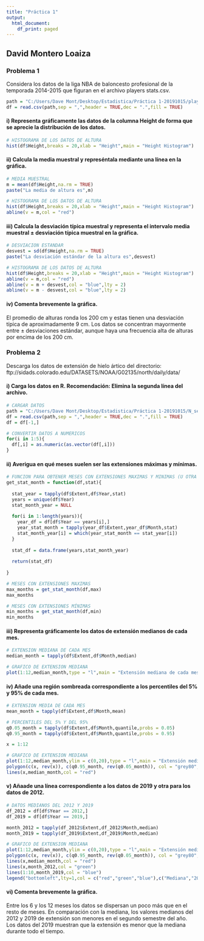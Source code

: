 ```yaml
---
title: "Práctica 1"
output:
  html_document:
    df_print: paged
---
```


## David Montero Loaiza

### Problema 1

Considera los datos de la liga NBA de baloncesto profesional de la temporada 2014-2015 que figuran en el archivo players stats.csv.

```r
path = "C:/Users/Dave Mont/Desktop/Estadistica/Práctica 1-20191015/players_stats.csv"
df = read.csv(path,sep = ",",header = TRUE,dec = ".",fill = TRUE)
```

#### i) Representa gráficamente las datos de la columna Height de forma que se aprecie la distribución de los datos.

```r
# HISTOGRAMA DE LOS DATOS DE ALTURA
hist(df$Height,breaks = 20,xlab = "Height",main = "Height Histogram")
```

#### ii) Calcula la media muestral y represéntala mediante una línea en la gráfica.

```r
# MEDIA MUESTRAL
m = mean(df$Height,na.rm = TRUE)
paste("La media de altura es",m)

# HISTOGRAMA DE LOS DATOS DE ALTURA
hist(df$Height,breaks = 20,xlab = "Height",main = "Height Histogram")
abline(v = m,col = "red")
```

#### iii) Calcula la desviación típica muestral y representa el intervalo media muestral $\pm$ desviación típica muestral en la gráfica.

```r
# DESVIACION ESTANDAR
desvest = sd(df$Height,na.rm = TRUE)
paste("La desviación estándar de la altura es",desvest)

# HISTOGRAMA DE LOS DATOS DE ALTURA
hist(df$Height,breaks = 20,xlab = "Height",main = "Height Histogram")
abline(v = m,col = "red")
abline(v = m + desvest,col = "blue",lty = 2)
abline(v = m - desvest,col = "blue",lty = 2)
```

#### iv) Comenta brevemente la gráfica.

El promedio de alturas ronda los 200 cm y estas tienen una desviación típica de aproximadamente 9 cm. Los datos se concentran mayormente entre $\pm$ desviaciones estándar, aunque haya una frecuencia alta de alturas por encima de los 200 cm.

### Problema 2

Descarga los datos de extensión de hielo ártico del directorio: ftp://sidads.colorado.edu/DATASETS/NOAA/G02135/north/daily/data/

#### i) Carga los datos en R. Recomendación: Elimina la segunda línea del archivo.

```r
# CARGAR DATOS
path = "C:/Users/Dave Mont/Desktop/Estadistica/Práctica 1-20191015/N_seaice_extent_daily_v3.0.csv"
df = read.csv(path,sep = ",",header = TRUE,dec = ".",fill = TRUE)
df = df[-1,]

# CONVERTIR DATOS A NUMERICOS
for(i in 1:5){
  df[,i] = as.numeric(as.vector(df[,i]))
}
```

#### ii) Averigua en qué meses suelen ser las extensiones máximas y mínimas.

```r
# FUNCION PARA OBTENER MESES CON EXTENSIONES MAXIMAS Y MINIMAS (U OTRA ESTADISTICA)
get_stat_month = function(df,stat){
  
  stat_year = tapply(df$Extent,df$Year,stat)
  years = unique(df$Year)
  stat_month_year = NULL
  
  for(i in 1:length(years)){
    year_df = df[df$Year == years[i],]
    year_stat_month = tapply(year_df$Extent,year_df$Month,stat)
    stat_month_year[i] = which(year_stat_month == stat_year[i])
  }
  
  stat_df = data.frame(years,stat_month_year)
  
  return(stat_df)
  
}

# MESES CON EXTENSIONES MAXIMAS
max_months = get_stat_month(df,max)
max_months

# MESES CON EXTENSIONES MÍNIMAS
min_months = get_stat_month(df,min)
min_months
```

#### iii) Representa gráficamente los datos de extensión medianos de cada mes.

```r
# EXTENSION MEDIANA DE CADA MES
median_month = tapply(df$Extent,df$Month,median)

# GRAFICO DE EXTENSION MEDIANA
plot(1:12,median_month,type = "l",main = "Extensión mediana de cada mes",xlab = "Mes",ylab = "Extensión")
```

#### iv) Añade una región sombreada correspondiente a los percentiles del 5% y 95% de cada mes.

```r
# EXTENSION MEDIA DE CADA MES
mean_month = tapply(df$Extent,df$Month,mean)

# PERCENTILES DEL 5% Y DEL 95%
q0.05_month = tapply(df$Extent,df$Month,quantile,probs = 0.05)
q0.95_month = tapply(df$Extent,df$Month,quantile,probs = 0.95)

x = 1:12

# GRAFICO DE EXTENSION MEDIANA
plot(1:12,median_month,ylim = c(0,20),type = "l",main = "Extensión mediana de cada mes",xlab = "Mes",ylab = "Extensión")
polygon(c(x, rev(x)), c(q0.95_month, rev(q0.05_month)), col = "grey80", border = NA)
lines(x,median_month,col = "red")
```

#### v) Añaade una línea correspondiente a los datos de 2019 y otra para los datos de 2012.

```r
# DATOS MEDIANOS DEL 2012 Y 2019
df_2012 = df[df$Year == 2012,]
df_2019 = df[df$Year == 2019,]

month_2012 = tapply(df_2012$Extent,df_2012$Month,median)
month_2019 = tapply(df_2019$Extent,df_2019$Month,median)

# GRAFICO DE EXTENSION MEDIANA
plot(1:12,median_month,ylim = c(0,20),type = "l",main = "Extensión mediana",xlab = "Mes",ylab = "Extensión")
polygon(c(x, rev(x)), c(q0.95_month, rev(q0.05_month)), col = "grey80", border = NA)
lines(x,median_month,col = "red")
lines(x,month_2012,col = "green")
lines(1:10,month_2019,col = "blue")
legend("bottomleft",lty=1,col = c("red","green","blue"),c("Mediana","2012","2019"))
```

#### vi) Comenta brevemente la gráfica.

Entre los 6 y los 12 meses los datos se dispersan un poco más que en el resto de meses. En comparación con la mediana, los valores medianos del 2012 y 2019 de extensión son menores en el segundo semestre del año. Los datos del 2019 muestran que la extensión es menor que la mediana durante todo el tiempo.